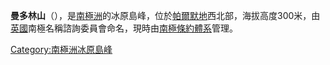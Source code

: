 {{coord|69|55|S|67|20|W|source:GNIS|display=title}}

'''曼多林山'''（{{lang-en|Mandolin Hills}}），是[[南極洲|南極洲]]的冰原島峰，位於[[帕爾默地|帕爾默地]]西北部，海拔高度300米，由[[英國|英國]]南極名稱諮詢委員會命名，現時由[[南極條約體系|南極條約體系]]管理。

{{Antarctica-geo-stub}}
[[Category:南極洲冰原島峰|Category:南極洲冰原島峰]]